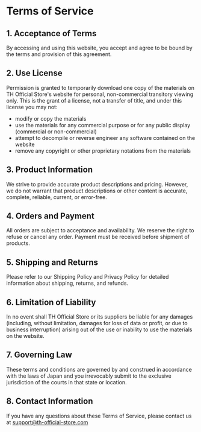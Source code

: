 # Terms of Service

## 1. Acceptance of Terms

By accessing and using this website, you accept and agree to be bound by the terms and provision of this agreement.

## 2. Use License

Permission is granted to temporarily download one copy of the materials on TH Official Store's website for personal, non-commercial transitory viewing only. This is the grant of a license, not a transfer of title, and under this license you may not:
- modify or copy the materials
- use the materials for any commercial purpose or for any public display (commercial or non-commercial)
- attempt to decompile or reverse engineer any software contained on the website
- remove any copyright or other proprietary notations from the materials

## 3. Product Information

We strive to provide accurate product descriptions and pricing. However, we do not warrant that product descriptions or other content is accurate, complete, reliable, current, or error-free.

## 4. Orders and Payment

All orders are subject to acceptance and availability. We reserve the right to refuse or cancel any order. Payment must be received before shipment of products.

## 5. Shipping and Returns

Please refer to our Shipping Policy and Privacy Policy for detailed information about shipping, returns, and refunds.

## 6. Limitation of Liability

In no event shall TH Official Store or its suppliers be liable for any damages (including, without limitation, damages for loss of data or profit, or due to business interruption) arising out of the use or inability to use the materials on the website.

## 7. Governing Law

These terms and conditions are governed by and construed in accordance with the laws of Japan and you irrevocably submit to the exclusive jurisdiction of the courts in that state or location.

## 8. Contact Information

If you have any questions about these Terms of Service, please contact us at support@th-official-store.com 